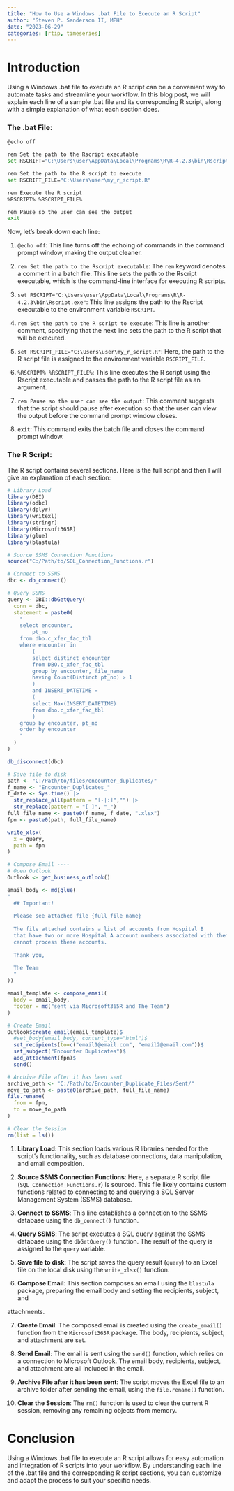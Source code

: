 ```yaml
---
title: "How to Use a Windows .bat File to Execute an R Script"
author: "Steven P. Sanderson II, MPH"
date: "2023-06-29"
categories: [rtip, timeseries]
---
```


# Introduction

Using a Windows .bat file to execute an R script can be a convenient way to automate tasks and streamline your workflow. In this blog post, we will explain each line of a sample .bat file and its corresponding R script, along with a simple explanation of what each section does.

### The .bat File:

```bash
@echo off

rem Set the path to the Rscript executable
set RSCRIPT="C:\Users\user\AppData\Local\Programs\R\R-4.2.3\bin\Rscript.exe"

rem Set the path to the R script to execute
set RSCRIPT_FILE="C:\Users\user\my_r_script.R"

rem Execute the R script
%RSCRIPT% %RSCRIPT_FILE%

rem Pause so the user can see the output
exit
```

Now, let's break down each line:

1. `@echo off`: This line turns off the echoing of commands in the command prompt window, making the output cleaner.

2. `rem Set the path to the Rscript executable`: The `rem` keyword denotes a comment in a batch file. This line sets the path to the Rscript executable, which is the command-line interface for executing R scripts.

3. `set RSCRIPT="C:\Users\user\AppData\Local\Programs\R\R-4.2.3\bin\Rscript.exe"`: This line assigns the path to the Rscript executable to the environment variable `RSCRIPT`.

4. `rem Set the path to the R script to execute`: This line is another comment, specifying that the next line sets the path to the R script that will be executed.

5. `set RSCRIPT_FILE="C:\Users\user\my_r_script.R"`: Here, the path to the R script file is assigned to the environment variable `RSCRIPT_FILE`.

6. `%RSCRIPT% %RSCRIPT_FILE%`: This line executes the R script using the Rscript executable and passes the path to the R script file as an argument.

7. `rem Pause so the user can see the output`: This comment suggests that the script should pause after execution so that the user can view the output before the command prompt window closes.

8. `exit`: This command exits the batch file and closes the command prompt window.

### The R Script:

The R script contains several sections. Here is the full script and then I will give an explanation of each section:

```R
# Library Load
library(DBI)
library(odbc)
library(dplyr)
library(writexl)
library(stringr)
library(Microsoft365R)
library(glue)
library(blastula)

# Source SSMS Connection Functions 
source("C:/Path/to/SQL_Connection_Functions.r")

# Connect to SSMS
dbc <- db_connect()

# Query SSMS
query <- DBI::dbGetQuery(
  conn = dbc,
  statement = paste0(
    "
    select encounter,
    	pt_no 
    from dbo.c_xfer_fac_tbl 
    where encounter in 
    	(
    	select distinct encounter
    	from DBO.c_xfer_fac_tbl 
    	group by encounter, file_name 
    	having Count(Distinct pt_no) > 1
    	) 
    	and INSERT_DATETIME = 
    	(
    	select Max(INSERT_DATETIME) 
    	from dbo.c_xfer_fac_tbl
    	) 
    group by encounter, pt_no 
    order by encounter
    "
  )
)

db_disconnect(dbc)

# Save file to disk
path <- "C:/Path/to/files/encounter_duplicates/"
f_name <- "Encounter_Duplicates_"
f_date <- Sys.time() |> 
  str_replace_all(pattern = "[-|:]","") |>
  str_replace(pattern = "[ ]", "_")
full_file_name <- paste0(f_name, f_date, ".xlsx")
fpn <- paste0(path, full_file_name)

write_xlsx(
  x = query,
  path = fpn
)

# Compose Email ----
# Open Outlook
Outlook <- get_business_outlook()

email_body <- md(glue(
"
  ## Important!
  
  Please see attached file {full_file_name}
  
  The file attached contains a list of accounts from Hospital B
  that have two or more Hospital A account numbers associated with them. We therefore
  cannot process these accounts.
  
  Thank you,

  The Team
  "
))

email_template <- compose_email(
  body = email_body,
  footer = md("sent via Microsoft365R and The Team")
)

# Create Email
Outlook$create_email(email_template)$
  #set_body(email_body, content_type="html")$
  set_recipients(to=c("email1@email.com", "email2@email.com"))$
  set_subject("Encounter Duplicates")$
  add_attachment(fpn)$
  send()

# Archive File after it has been sent
archive_path <- "C:/Path/to/Encounter_Duplicate_Files/Sent/"
move_to_path <- paste0(archive_path, full_file_name)
file.rename(
  from = fpn,
  to = move_to_path
)

# Clear the Session
rm(list = ls())
```

1. **Library Load**: This section loads various R libraries needed for the script's functionality, such as database connections, data manipulation, and email composition.

2. **Source SSMS Connection Functions**: Here, a separate R script file (`SQL_Connection_Functions.r`) is sourced. This file likely contains custom functions related to connecting to and querying a SQL Server Management System (SSMS) database.

3. **Connect to SSMS**: This line establishes a connection to the SSMS database using the `db_connect()` function.

4. **Query SSMS**: The script executes a SQL query against the SSMS database using the `dbGetQuery()` function. The result of the query is assigned to the `query` variable.

5. **Save file to disk**: The script saves the query result (`query`) to an Excel file on the local disk using the `write_xlsx()` function.

6. **Compose Email**: This section composes an email using the `blastula` package, preparing the email body and setting the recipients, subject, and

 attachments.

7. **Create Email**: The composed email is created using the `create_email()` function from the `Microsoft365R` package. The body, recipients, subject, and attachment are set.

8. **Send Email**: The email is sent using the `send()` function, which relies on a connection to Microsoft Outlook. The email body, recipients, subject, and attachment are all included in the email.

9. **Archive File after it has been sent**: The script moves the Excel file to an archive folder after sending the email, using the `file.rename()` function.

10. **Clear the Session**: The `rm()` function is used to clear the current R session, removing any remaining objects from memory.

# Conclusion

Using a Windows .bat file to execute an R script allows for easy automation and integration of R scripts into your workflow. By understanding each line of the .bat file and the corresponding R script sections, you can customize and adapt the process to suit your specific needs.